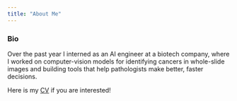```yaml
---
title: "About Me"
---
```


### Bio
Over the past year I interned as an AI engineer at a biotech company, where I worked on computer-vision models for identifying cancers in whole-slide images and building tools that help pathologists make better, faster decisions.

Here is my [CV](local_files/Wang-CV.pdf) if you are interested!